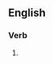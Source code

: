 ==English==

===Verb===
{{head|en|present participle}}

# {{present participle of|pettifog|lang=en|nocat=1}}